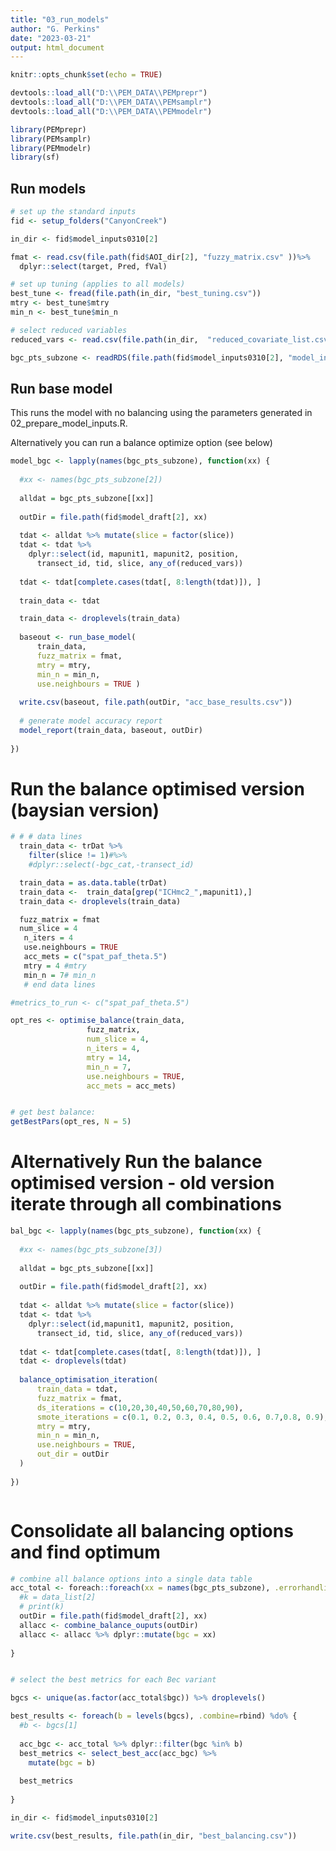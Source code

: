 ```yaml
---
title: "03_run_models"
author: "G. Perkins"
date: "2023-03-21"
output: html_document
---
```


```r
knitr::opts_chunk$set(echo = TRUE)
```

```r

devtools::load_all("D:\\PEM_DATA\\PEMprepr")
devtools::load_all("D:\\PEM_DATA\\PEMsamplr")
devtools::load_all("D:\\PEM_DATA\\PEMmodelr")

library(PEMprepr)
library(PEMsamplr)
library(PEMmodelr)
library(sf)

```

## Run models

```r
# set up the standard inputs 
fid <- setup_folders("CanyonCreek")

in_dir <- fid$model_inputs0310[2]

fmat <- read.csv(file.path(fid$AOI_dir[2], "fuzzy_matrix.csv" ))%>%
  dplyr::select(target, Pred, fVal)

# set up tuning (applies to all models)
best_tune <- fread(file.path(in_dir, "best_tuning.csv"))
mtry <- best_tune$mtry
min_n <- best_tune$min_n

# select reduced variables
reduced_vars <- read.csv(file.path(in_dir,  "reduced_covariate_list.csv")) %>% pull()

bgc_pts_subzone <- readRDS(file.path(fid$model_inputs0310[2], "model_input_pts.rds"))

```

## Run base model 

This runs the model with no balancing using the parameters generated in 02_prepare_model_inputs.R. 

Alternatively you can run a balance optimize option (see below) 

```r

model_bgc <- lapply(names(bgc_pts_subzone), function(xx) {
  
  #xx <- names(bgc_pts_subzone[2])
  
  alldat = bgc_pts_subzone[[xx]]
  
  outDir = file.path(fid$model_draft[2], xx)
  
  tdat <- alldat %>% mutate(slice = factor(slice))
  tdat <- tdat %>%
    dplyr::select(id, mapunit1, mapunit2, position,
      transect_id, tid, slice, any_of(reduced_vars))
  
  tdat <- tdat[complete.cases(tdat[, 8:length(tdat)]), ]
  
  train_data <- tdat 

  train_data <- droplevels(train_data)
  
  baseout <- run_base_model(
      train_data,
      fuzz_matrix = fmat,
      mtry = mtry,
      min_n = min_n,
      use.neighbours = TRUE )
  
  write.csv(baseout, file.path(outDir, "acc_base_results.csv"))
  
  # generate model accuracy report
  model_report(train_data, baseout, outDir)
  
})

```



#  Run the balance optimised version (baysian version)

```r
# # # data lines
  train_data <- trDat %>%
    filter(slice != 1)#%>%
    #dplyr::select(-bgc_cat,-transect_id)

  train_data = as.data.table(trDat)
  train_data <-  train_data[grep("ICHmc2_",mapunit1),]
  train_data <- droplevels(train_data)

  fuzz_matrix = fmat
  num_slice = 4
   n_iters = 4
   use.neighbours = TRUE
   acc_mets = c("spat_paf_theta.5")
   mtry = 4 #mtry
   min_n = 7# min_n
   # end data lines

#metrics_to_run <- c("spat_paf_theta.5")

opt_res <- optimise_balance(train_data, 
                 fuzz_matrix, 
                 num_slice = 4, 
                 n_iters = 4, 
                 mtry = 14,
                 min_n = 7, 
                 use.neighbours = TRUE,
                 acc_mets = acc_mets)


# get best balance: 
getBestPars(opt_res, N = 5)

```


# Alternatively Run the balance optimised version - old version iterate through all combinations 

```r

bal_bgc <- lapply(names(bgc_pts_subzone), function(xx) {
  
  #xx <- names(bgc_pts_subzone[3])
  
  alldat = bgc_pts_subzone[[xx]]
  
  outDir = file.path(fid$model_draft[2], xx)
  
  tdat <- alldat %>% mutate(slice = factor(slice))
  tdat <- tdat %>%
    dplyr::select(id,mapunit1, mapunit2, position,
      transect_id, tid, slice, any_of(reduced_vars))
  
  tdat <- tdat[complete.cases(tdat[, 8:length(tdat)]), ]
  tdat <- droplevels(tdat)
  
  balance_optimisation_iteration(
      train_data = tdat,
      fuzz_matrix = fmat,
      ds_iterations = c(10,20,30,40,50,60,70,80,90),
      smote_iterations = c(0.1, 0.2, 0.3, 0.4, 0.5, 0.6, 0.7,0.8, 0.9),
      mtry = mtry,
      min_n = min_n,
      use.neighbours = TRUE,
      out_dir = outDir
  )
  
})



```


# Consolidate all balancing options and find optimum


```r

# combine all balance options into a single data table
acc_total <- foreach::foreach(xx = names(bgc_pts_subzone), .errorhandling = "pass",.combine = rbind) %do% {
  #k = data_list[2]
  # print(k)
  outDir = file.path(fid$model_draft[2], xx)
  allacc <- combine_balance_ouputs(outDir)
  allacc <- allacc %>% dplyr::mutate(bgc = xx)
  
}


# select the best metrics for each Bec variant 

bgcs <- unique(as.factor(acc_total$bgc)) %>% droplevels()

best_results <- foreach(b = levels(bgcs), .combine=rbind) %do% {
  #b <- bgcs[1]
  
  acc_bgc <- acc_total %>% dplyr::filter(bgc %in% b)
  best_metrics <- select_best_acc(acc_bgc) %>% 
    mutate(bgc = b)
  
  best_metrics
  
}

in_dir <- fid$model_inputs0310[2]

write.csv(best_results, file.path(in_dir, "best_balancing.csv"))

```


